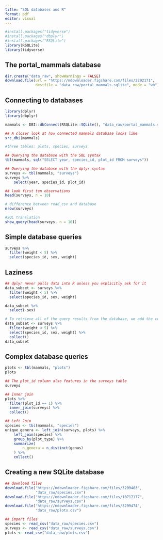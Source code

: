 ```yaml
---
title: "SQL databases and R"
format: pdf
editor: visual
---
```

```r
#install.packages("tidyverse")
#install.packages("dbplyr")
#install.packages("RSQLite")
library(RSQLite)
library(tidyverse)
```

## The portal_mammals database
```r
dir.create("data_raw", showWarnings = FALSE)
download.file(url = "https://ndownloader.figshare.com/files/2292171",
              destfile = "data_raw/portal_mammals.sqlite", mode = "wb")
```
## Connecting to databases
```r
library(dplyr)
library(dbplyr)
```

```r
mammals <- DBI::dbConnect(RSQLite::SQLite(), "data_raw/portal_mammals.sqlite")
```

```r
## A closer look at how connected mammals database looks like
src_dbi(mammals)

#three tables: plots, species, surveys
```

```r
## Querying the database with the SQL syntax
tbl(mammals, sql("SELECT year, species_id, plot_id FROM surveys"))
```

```r
## Querying the database with the dplyr syntax
surveys <- tbl(mammals, "surveys")
surveys %>%
    select(year, species_id, plot_id)
```


```r
## look first ten observations 
head(surveys, n = 10)
```

```r
# difference between read_csv and database
nrow(surveys)
```
```r
#SQL translation
show_query(head(surveys, n = 10))
```
## Simple database queries
```r
surveys %>%
  filter(weight < 5) %>%
  select(species_id, sex, weight)
```
## Laziness
```r
## dplyr never pulls data into R unless you explicitly ask for it
data_subset <- surveys %>%
  filter(weight < 5) %>%
  select(species_id, sex, weight)

data_subset %>%
  select(-sex)
```

```r
# To retrieve all of the query results from the database, we add the collect() command to our pipe
data_subset <- surveys %>%
  filter(weight < 5) %>%
  select(species_id, sex, weight) %>%
  collect()
data_subset
```
## Complex database queries
```r
plots <- tbl(mammals, "plots")
plots
```
```r
## The plot_id column also features in the surveys table
surveys
```
```r
## Inner join
plots %>%
  filter(plot_id == 1) %>%
  inner_join(surveys) %>%
  collect()
```
 
```r
## Left Join
species <- tbl(mammals, "species")
unique_genera <- left_join(surveys, plots) %>%
    left_join(species) %>%
    group_by(plot_type) %>%
    summarize(
        n_genera = n_distinct(genus)
    ) %>%
    collect()
```
## Creating a new SQLite database
```r
## download files 
download.file("https://ndownloader.figshare.com/files/3299483",
              "data_raw/species.csv")
download.file("https://ndownloader.figshare.com/files/10717177",
              "data_raw/surveys.csv")
download.file("https://ndownloader.figshare.com/files/3299474",
              "data_raw/plots.csv")
```
```r
## import files 
species <- read_csv("data_raw/species.csv")
surveys <- read_csv("data_raw/surveys.csv")
plots <- read_csv("data_raw/plots.csv")
```











